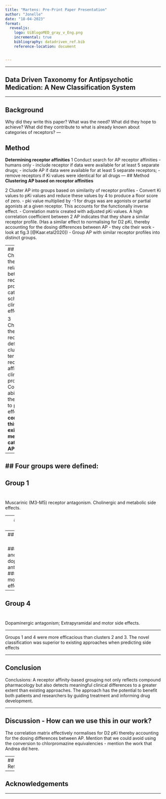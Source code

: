 ```yaml
---
title: "Martens: Pre-Print Paper Presentation"
author: "Jonelle"
date: "18-04-2023"
format: 
  revealjs:
    logo: UiBlogoMED_gray_v_Eng.png
    incremental: true
    bibliography: datadriven_ref.bib 
    reference-location: document


---
```

---

## Data Driven Taxonomy for Antipsychotic Medication: A New Classification System

---

## Background

Why did they write this paper?
What was the need?
What did they hope to achieve?
What did they contribute to what is already known about categories of receptors?
---

## Method
**Determining receptor affinities**
1 Conduct search for AP receptor affinities - humans only 
- include receptor if data were available for at least 5 separate drugs; 
- include AP if data were available for at least 5 separate receptors;
- remove receptors if Ki values were identical for all drugs
---
## Method
**Clustering AP based on receptor affinities**

2 Cluster AP into groups based on similarity of receptor profiles
- Convert Ki values to pKi values and reduce these values by 4 to produce a floor score of zero. 
- pki value multiplied by -1 for drugs was are agonists or partial agonists at a given receptor. This accounts for the functionally inverse effect. 
- Correlation matrix created with adjusted pKi values. A high correlation coefficient between 2 AP indicates that they share a similar receptor profile. (Has a similar effect to normalising for D2 pKi, thereby accounting for the dosing differences between AP - they cite their work - look at fig.3 [@Kaar.etal2020]) 
- Group AP with similar receptor profiles into distinct groups. 

---
## Method
Characterise the relationship between receptor profiles, categorisation schemes, and clinical effects 

3 Characterized these receptor-defined clusters in terms of their receptor affinities and clinical profiles.
4 Compared the ability of these clusters to predict side effects - and **compared this to existing methods of categorising AP**. 

---

## Four groups were defined:
---

## Group 1 <br> <br>

Muscarinic (M3-M5) receptor antagonism. 
Cholinergic and metabolic side effects. 

---
## Group 2 <br> <br>

Dopamine (D2) partial agonism and adrenergic #antagonism. 
Globally low side effect burden.  
---
## Group 3 <br> <br>

###Serotonergic and dopaminergic antagonism. 
###Globally moderate side effect burden. 

---
## Group 4 <br> <br>

Dopaminergic antagonism; 
Extrapyramidal and motor side effects. 

---

Groups 1 and 4 were more efficacious than clusters 2 and 3. The novel classification was superior to existing approaches when predicting side effects



---

## Conclusion 

Conclusions: A receptor affinity-based grouping not only reflects compound pharmacology but also detects meaningful clinical differences to a greater extent than existing approaches. The approach has the potential to benefit both patients and researchers by guiding treatment and informing drug development.

---

## Discussion - How can we use this in our work?

The correlation matrix effectively normalises for D2 pKi thereby accounting for the dosing differences between AP. Mention that we could avoid using the conversion to chlorpromazine equivalencies - mention the work that Andrea did here. 

---
## References 

---

## Acknowledgements

---

